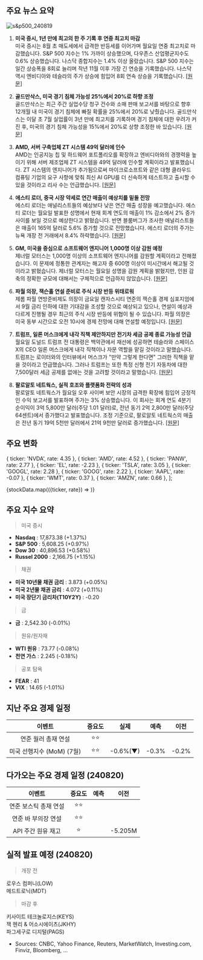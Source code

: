 ## 주요 뉴스 요약

![s&p500_240819](/map/240819.png)

1. **미국 증시, 1년 만에 최고의 한 주 기록 후 연중 최고치 마감**  
   미국 증시는 8월 초 매도세에서 급격한 반등세를 이어가며 월요일 연중 최고치로 마감했습니다. S&P 500 지수는 1% 가까이 상승했으며, 다우존스 산업평균지수도 0.6% 상승했습니다. 나스닥 종합지수는 1.4% 이상 올랐습니다. S&P 500 지수는 일간 상승폭을 8회로 늘리며 작년 11월 이후 가장 긴 연승을 기록했습니다. 나스닥 역시 엔비디아와 테슬라의 주가 상승에 힘입어 8회 연속 상승을 기록했습니다. [[원문]](https://finance.yahoo.com/news/stock-market-today-sp-500-nasdaq-notch-longest-win-streaks-of-2024-as-august-turnaround-continues-200102693.html)

2. **골드만삭스, 미국 경기 침체 가능성 25%에서 20%로 하향 조정**  
   골드만삭스는 최근 주간 실업수당 청구 건수와 소매 판매 보고서를 바탕으로 향후 12개월 내 미국이 경기 침체에 빠질 확률을 25%에서 20%로 낮췄습니다. 골드만삭스는 이달 초 7월 실업률이 3년 만에 최고치를 기록하며 경기 침체에 대한 우려가 커진 후, 미국의 경기 침체 가능성을 15%에서 20%로 상향 조정한 바 있습니다. [[원문]](https://www.reuters.com/markets/us/goldman-sachs-lowers-odds-us-recession-20-25-2024-08-19/)

3. **AMD, 서버 구축업체 ZT 시스템 49억 달러에 인수**  
   AMD는 인공지능 칩 및 하드웨어 포트폴리오를 확장하고 엔비디아와의 경쟁력을 높이기 위해 서버 제조업체 ZT 시스템을 49억 달러에 인수할 계획이라고 발표했습니다. ZT 시스템의 엔지니어가 추가됨으로써 마이크로소프트와 같은 대형 클라우드 컴퓨팅 기업의 요구 사항에 맞춰 최신 AI GPU를 더 신속하게 테스트하고 출시할 수 있을 것이라고 리사 수는 언급했습니다. [[원문]](https://www.reuters.com/technology/amd-acquire-server-builder-zt-systems-49-billion-cash-stock-2024-08-19/)

4. **에스티 로더, 중국 시장 약세로 연간 매출이 예상치를 밑돌 전망**  
   에스티 로더는 애널리스트들의 예상보다 낮은 연간 매출 성장을 예고했습니다. 에스티 로더는 월요일 발표한 성명에서 현재 회계 연도의 매출이 1% 감소에서 2% 증가 사이를 보일 것으로 예상한다고 밝혔습니다. 반면 블룸버그가 조사한 애널리스트들은 매출이 165억 달러로 5.6% 증가할 것으로 전망했습니다. 에스티 로더의 주가는 뉴욕 개장 전 거래에서 8.4% 하락했습니다. [[원문]](https://www.bloomberg.com/news/articles/2024-08-19/estee-lauder-sees-annual-sales-below-estimates-on-china-weakness?embedded-checkout=true)

5. **GM, 미국을 중심으로 소프트웨어 엔지니어 1,000명 이상 감원 예정**  
   제너럴 모터스는 1,000명 이상의 소프트웨어 엔지니어를 감원할 계획이라고 전해졌습니다. 이 문제에 정통한 관계자는 해고자 중 600명 이상이 미시간에서 해고될 것이라고 밝혔습니다. 제너럴 모터스는 월요일 성명을 감원 계획을 밝혔지만, 인원 감축의 정확한 규모에 대해서는 구체적으로 언급하지 않았습니다.
   [[원문]](https://www.bloomberg.com/news/articles/2024-08-19/gm-to-cut-more-than-1-000-software-engineers-mostly-in-the-us)

6. **파월 의장, 잭슨홀 연설 준비로 주식 시장 반등 위태로워**  
   제롬 파월 연방준비제도 의장이 금요일 캔자스시티 연준의 잭슨홀 경제 심포지엄에서 9월 금리 인하에 대한 기대감을 조성할 것으로 예상되고 있으나, 연설이 예상과 다르게 진행될 경우 최근의 주식 시장 반등에 위협이 될 수 있습니다. 파월 의장은 미국 동부 시간으로 오전 10시에 경제 전망에 대해 연설할 예정입니다. [[원문]](https://www.marketwatch.com/story/stock-markets-fragile-bounce-at-stake-as-powell-prepares-jackson-hole-speech-ff01e288?cx_testId=22&cx_testVariant=cx_1&cx_artPos=3&mod=home-page-cx#cxrecs_s)

7. **트럼프, 일론 머스크에게 내각 직책 제안하지만 전기차 세금 공제 종료 가능성 언급**  
   월요일 도널드 트럼프 전 대통령은 백악관에서 재선에 성공하면 테슬라와 스페이스X의 CEO 일론 머스크에게 내각 직책이나 자문 역할을 맡길 것이라고 말했습니다. 트럼프는 로이터와의 인터뷰에서 머스크가 "만약 그렇게 한다면" 그러한 직책을 맡을 것이라고 언급했습니다. 그러나 트럼프는 또한 특정 신형 전기 자동차에 대한 7,500달러 세금 공제를 없애는 것을 고려할 것이라고 말했습니다. [[원문]](https://www.cnbc.com/2024/08/19/trump-elon-musk-cabinet-ev-tax-credit.html)

8. **팔로알토 네트웍스, 실적 호조와 플랫폼화 전략의 성과**  
   팔로알토 네트웍스가 월요일 오후 사이버 보안 시장의 급격한 확장에 힘입어 긍정적인 수익 보고서를 발표하며 주가는 3% 상승했습니다. 이 회사는 회계 연도 4분기 순이익이 3억 5,800만 달러(주당 1.01 달러)로, 전년 동기 2억 2,800만 달러(주당 64센트)에서 증가했다고 발표했습니다. 조정 기준으로, 팔로알토 네트웍스의 매출은 전년 동기 19억 5천만 달러에서 21억 9천만 달러로 증가했습니다. [[원문]](https://www.marketwatch.com/story/palo-alto-networks-earnings-beat-comes-as-a-relief-and-the-stock-moves-higher-a9a8834e?mod=home-page)

## 주요 변화

  { ticker: 'NVDA', rate: 4.35 },
  { ticker: 'AMD', rate: 4.52 },
  { ticker: 'PANW', rate: 2.77 },
  { ticker: 'EL', rate: -2.23 },
  { ticker: 'TSLA', rate: 3.05 },
  { ticker: 'GOOGL', rate: 2.28 },
  { ticker: 'GOOG', rate: 2.22 },
  { ticker: 'AAPL', rate: -0.07 },
  { ticker: 'WMT', rate: 0.37 },
  { ticker: 'AMZN', rate: 0.66 },
];

{stockData.map(({ticker, rate}) => <StockCardMini ticker={ticker} rate={rate}></StockCardMini>)}

## 주요 지수 요약

> 미국 증시

- **Nasdaq** : 17,873.38 (+1.37%)
- **S&P 500** : 5,608.25 (+0.97%)
- **Dow 30** : 40,896.53 (+0.58%)
- **Russel 2000** : 2,166.75 (+1.15%)

> 채권

- **미국 10년물 채권 금리** : 3.873 (+0.05%)
- **미국 2년물 채권 금리** : 4.072 (+0.11%)
- **미국 장단기 금리차(T10Y2Y)** : -0.20

> 금

- **금** : 2,542.30 (-0.01%)

> 원유/원자재

- **WTI 원유** : 73.77 (-0.08%)
- **천연 가스** : 2.245 (-0.18%)

> 공포 탐욕

- **FEAR** : 41
- **VIX** : 14.65 (-1.01%)

## 지난 주요 경제 일정

|          이벤트           | 중요도 |   실제   | 예측  | 이전  |
| :-----------------------: | :----: | :------: | :---: | ----- |
|    연준 월러 총재 연설    |  ⭐⭐  |          |       |       |
| 미국 선행지수 (MoM) (7월) |  ⭐⭐  | -0.6%(▼) | -0.3% | -0.2% |

## 다가오는 주요 경제 일정 (240820)

|        이벤트         | 중요도 | 예측 |  이전   |
| :-------------------: | :----: | :--: | :-----: |
| 연준 보스틱 총재 연설 |  ⭐⭐  |      |         |
|  연준 바 부의장 연설  |  ⭐⭐  |      |         |
|  API 주간 원유 재고   |   ⭐   |      | -5.205M |

## 실적 발표 예정 (240820)

> 개장 전

로우스 컴퍼니(LOW)  
메드트로닉(MDT)

> 마감 후

키사이트 테크놀로지스(KEYS)  
잭 헨리 & 어소시에이츠(JKHY)  
파그세구로 디지털(PAGS)

- Sources: CNBC, Yahoo Finance, Reuters, MarketWatch, Investing.com, Finviz, Bloomberg, ...
